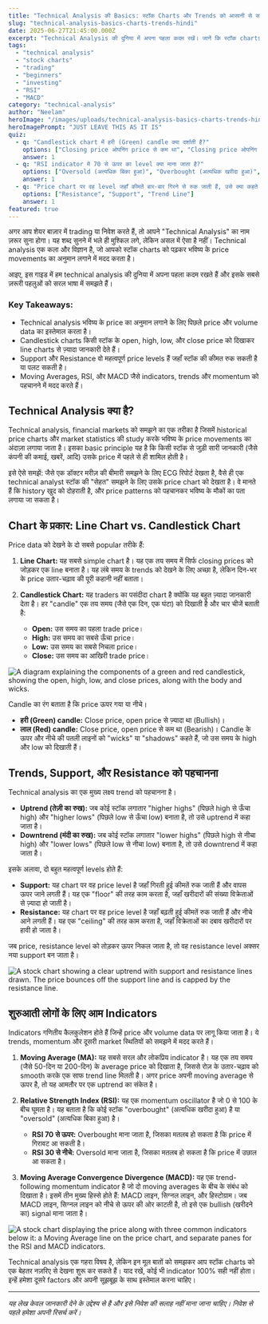 ```yaml
---
title: "Technical Analysis की Basics: स्टॉक Charts और Trends को आसानी से समझें"
slug: "technical-analysis-basics-charts-trends-hindi"
date: 2025-06-27T21:45:00.000Z
excerpt: "Technical Analysis की दुनिया में अपना पहला कदम रखें। जानें कि स्टॉक charts कैसे पढ़ें, trends को कैसे पहचानें, और Moving Averages, RSI जैसे indicators का उपयोग कैसे करें।"
tags:
  - "technical analysis"
  - "stock charts"
  - "trading"
  - "beginners"
  - "investing"
  - "RSI"
  - "MACD"
category: "technical-analysis"
author: "Neelam"
heroImage: "/images/uploads/technical-analysis-basics-charts-trends-hindi/hero-image.jpg"
heroImagePrompt: "JUST LEAVE THIS AS IT IS"
quiz:
  - q: "Candlestick chart में हरी (Green) candle क्या दर्शाती है?"
    options: ["Closing price ओपनिंग price से कम था", "Closing price ओपनिंग price से ज़्यादा था", "Price में कोई बदलाव नहीं हुआ"]
    answer: 1
  - q: "RSI indicator में 70 से ऊपर का level क्या माना जाता है?"
    options: ["Oversold (अत्यधिक बिका हुआ)", "Overbought (अत्यधिक खरीदा हुआ)", "Neutral (तटस्थ)"]
    answer: 1
  - q: "Price chart पर वह level जहाँ कीमतें बार-बार गिरने से रुक जाती हैं, उसे क्या कहते हैं?"
    options: ["Resistance", "Support", "Trend Line"]
    answer: 1
featured: true
---
```


अगर आप शेयर बाज़ार में trading या निवेश करते हैं, तो आपने "Technical Analysis" का नाम ज़रूर सुना होगा। यह शब्द सुनने में भले ही मुश्किल लगे, लेकिन असल में ऐसा है नहीं। Technical analysis एक कला और विज्ञान है, जो आपको स्टॉक charts को पढ़कर भविष्य के price movements का अनुमान लगाने में मदद करता है।

आइए, इस गाइड में हम technical analysis की दुनिया में अपना पहला कदम रखते हैं और इसके सबसे ज़रूरी पहलुओं को सरल भाषा में समझते हैं।

### Key Takeaways:
*   Technical analysis भविष्य के price का अनुमान लगाने के लिए पिछले price और volume data का इस्तेमाल करता है।
*   Candlestick charts किसी स्टॉक के open, high, low, और close price को दिखाकर line charts से ज़्यादा जानकारी देते हैं।
*   Support और Resistance वो महत्वपूर्ण price levels हैं जहाँ स्टॉक की कीमत रुक सकती है या पलट सकती है।
*   Moving Averages, RSI, और MACD जैसे indicators, trends और momentum को पहचानने में मदद करते हैं।

## Technical Analysis क्या है?

Technical analysis, financial markets को समझने का एक तरीका है जिसमें historical price charts और market statistics की study करके भविष्य के price movements का अंदाज़ा लगाया जाता है। इसका basic principle यह है कि किसी स्टॉक से जुड़ी सारी जानकारी (जैसे कंपनी की कमाई, खबरें, आदि) उसके price में पहले से ही शामिल होती है।

इसे ऐसे समझें: जैसे एक डॉक्टर मरीज़ की बीमारी समझने के लिए ECG रिपोर्ट देखता है, वैसे ही एक technical analyst स्टॉक की "सेहत" समझने के लिए उसके price chart को देखता है। वे मानते हैं कि history खुद को दोहराती है, और price patterns को पहचानकर भविष्य के मौकों का पता लगाया जा सकता है।

## Chart के प्रकार: Line Chart vs. Candlestick Chart

Price data को देखने के दो सबसे popular तरीके हैं:

1.  **Line Chart:** यह सबसे simple chart है। यह एक तय समय में सिर्फ closing prices को जोड़कर एक line बनाता है। यह लंबे समय के trends को देखने के लिए अच्छा है, लेकिन दिन-भर के price उतार-चढ़ाव की पूरी कहानी नहीं बताता।

2.  **Candlestick Chart:** यह traders का पसंदीदा chart है क्योंकि यह बहुत ज़्यादा जानकारी देता है। हर "candle" एक तय समय (जैसे एक दिन, एक घंटा) को दिखाती है और चार चीजें बताती है:
    *   **Open:** उस समय का पहला trade price।
    *   **High:** उस समय का सबसे ऊँचा price।
    *   **Low:** उस समय का सबसे निचला price।
    *   **Close:** उस समय का आखिरी trade price।

![A diagram explaining the components of a green and red candlestick, showing the open, high, low, and close prices, along with the body and wicks.](/images/uploads/technical-analysis-basics-charts-trends-hindi/candlestick-chart-explained.png)

Candle का रंग बताता है कि price ऊपर गया या नीचे।
*   **हरी (Green) candle:** Close price, open price से ज़्यादा था (Bullish)।
*   **लाल (Red) candle:** Close price, open price से कम था (Bearish)।
Candle के ऊपर और नीचे की पतली लाइनों को "wicks" या "shadows" कहते हैं, जो उस समय के high और low को दिखाती हैं।

## Trends, Support, और Resistance को पहचानना

Technical analysis का एक मुख्य लक्ष्य trend को पहचानना है।

*   **Uptrend (तेज़ी का रुख):** जब कोई स्टॉक लगातार "higher highs" (पिछले high से ऊँचा high) और "higher lows" (पिछले low से ऊँचा low) बनाता है, तो उसे uptrend में कहा जाता है।
*   **Downtrend (मंदी का रुख):** जब कोई स्टॉक लगातार "lower highs" (पिछले high से नीचा high) और "lower lows" (पिछले low से नीचा low) बनाता है, तो उसे downtrend में कहा जाता है।

इसके अलावा, दो बहुत महत्वपूर्ण levels होते हैं:

*   **Support:** यह chart पर वह price level है जहाँ गिरती हुई कीमतें रुक जाती हैं और वापस ऊपर जाने लगती हैं। यह एक "floor" की तरह काम करता है, जहाँ खरीदारों की संख्या विक्रेताओं से ज़्यादा हो जाती है।
*   **Resistance:** यह chart पर वह price level है जहाँ बढ़ती हुई कीमतें रुक जाती हैं और नीचे आने लगती हैं। यह एक "ceiling" की तरह काम करता है, जहाँ विक्रेताओं का दबाव खरीदारों पर हावी हो जाता है।

जब price, resistance level को तोड़कर ऊपर निकल जाता है, तो वह resistance level अक्सर नया support बन जाता है।

![A stock chart showing a clear uptrend with support and resistance lines drawn. The price bounces off the support line and is capped by the resistance line.](/images/uploads/technical-analysis-basics-charts-trends-hindi/support-resistance-trend.png)

## शुरुआती लोगों के लिए आम Indicators

Indicators गणितीय कैलकुलेशन होते हैं जिन्हें price और volume data पर लागू किया जाता है। ये trends, momentum और दूसरी market स्थितियों को समझने में मदद करते हैं।

1.  **Moving Average (MA):** यह सबसे सरल और लोकप्रिय indicator है। यह एक तय समय (जैसे 50-दिन या 200-दिन) के average price को दिखाता है, जिससे रोज़ के उतार-चढ़ाव को smooth करके एक साफ trend line मिलती है। अगर price अपनी moving average से ऊपर है, तो यह आमतौर पर एक uptrend का संकेत है।

2.  **Relative Strength Index (RSI):** यह एक momentum oscillator है जो 0 से 100 के बीच घूमता है। यह बताता है कि कोई स्टॉक "overbought" (अत्यधिक खरीदा हुआ) है या "oversold" (अत्यधिक बिका हुआ) है।
    *   **RSI 70 से ऊपर:** Overbought माना जाता है, जिसका मतलब हो सकता है कि price में गिरावट आ सकती है।
    *   **RSI 30 से नीचे:** Oversold माना जाता है, जिसका मतलब हो सकता है कि price में उछाल आ सकता है।

3.  **Moving Average Convergence Divergence (MACD):** यह एक trend-following momentum indicator है जो दो moving averages के बीच के संबंध को दिखाता है। इसमें तीन मुख्य हिस्से होते हैं: MACD लाइन, सिग्नल लाइन, और हिस्टोग्राम। जब MACD लाइन, सिग्नल लाइन को नीचे से ऊपर की ओर काटती है, तो इसे एक bullish (खरीदने का) signal माना जाता है।

![A stock chart displaying the price along with three common indicators below it: a Moving Average line on the price chart, and separate panes for the RSI and MACD indicators.](/images/uploads/technical-analysis-basics-charts-trends-hindi/common-indicators-chart.png)

Technical analysis एक गहरा विषय है, लेकिन इन मूल बातों को समझकर आप स्टॉक charts को एक बेहतर नज़रिए से देखना शुरू कर सकते हैं। याद रखें, कोई भी indicator 100% सही नहीं होता। इन्हें हमेशा दूसरे factors और अपनी सूझबूझ के साथ इस्तेमाल करना चाहिए।

---
*यह लेख केवल जानकारी देने के उद्देश्य से है और इसे निवेश की सलाह नहीं माना जाना चाहिए। निवेश से पहले हमेशा अपनी रिसर्च करें।*
